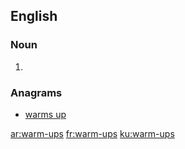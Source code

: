 ==English==

===Noun===
{{head|en}}

# {{plural of|warm-up}}

===Anagrams===
* [[warms up#English|warms up]]

[[ar:warm-ups]]
[[fr:warm-ups]]
[[ku:warm-ups]]
